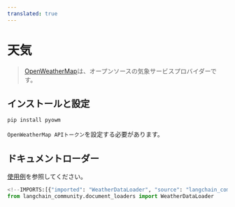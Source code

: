 ```yaml
---
translated: true
---
```


# 天気

>[OpenWeatherMap](https://openweathermap.org/)は、オープンソースの気象サービスプロバイダーです。

## インストールと設定

```bash
pip install pyowm
```

`OpenWeatherMap APIトークン`を設定する必要があります。

## ドキュメントローダー

[使用例](/docs/integrations/document_loaders/weather)を参照してください。

```python
<!--IMPORTS:[{"imported": "WeatherDataLoader", "source": "langchain_community.document_loaders", "docs": "https://api.python.langchain.com/en/latest/document_loaders/langchain_community.document_loaders.weather.WeatherDataLoader.html", "title": "Weather"}]-->
from langchain_community.document_loaders import WeatherDataLoader
```

